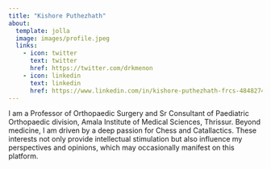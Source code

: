 ```yaml
---
title: "Kishore Puthezhath"
about: 
  template: jolla
  image: images/profile.jpeg
  links:
    - icon: twitter
      text: twitter
      href: https://twitter.com/drkmenon
    - icon: linkedin
      text: linkedin
      href: https://www.linkedin.com/in/kishore-puthezhath-frcs-48482747/
---
```


I am a Professor of Orthopaedic Surgery and Sr Consultant of Paediatric Orthopaedic division, Amala Institute of Medical Sciences, Thrissur. Beyond medicine, I am driven by a deep passion for Chess and Catallactics. These interests not only provide intellectual stimulation but also influence my perspectives and opinions, which may occasionally manifest on this platform.
